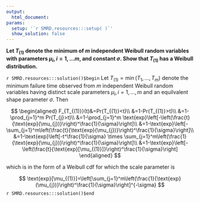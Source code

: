 ```yaml
---
output:
  html_document:
params:
  setup: '`r SMRD.resources:::setup( )`'
  show_solution: false
---
```


__Let $T_{(1)}$ denote the minimum of $m$ independent Weibull random variables with parameters $\mu_{i}, i=1,\ldots m$, and constant $\sigma.$ Show that $T_{(1)}$ has a Weibull distribution.__

`r SMRD.resources:::solution()$begin`
Let $T_{(1)}=\min(T_{1},...,T_{m})$ denote the minimum failure time observed from $m$ independent Weibull random variables having distinct scale parameters $\mu_{i}, i=1,...,m$ and an equilvalent shape parameter $\sigma$. Then

$$
\begin{aligned}
F_{T_{(1)}}(t)&=Pr(T_{(1)}<t)\\
&=1-Pr(T_{(1)}>t)\\
&=1-\prod_{j=1}^m Pr(T_{j}>t)\\
&=1-\prod_{j=1}^m \text{exp}\left[-\left(\frac{t}{\text{exp}(\mu_{j})}\right)^\frac{1}{\sigma}\right]\\
&=1-\text{exp}\left[-\sum_{j=1}^m\left(\frac{t}{\text{exp}(\mu_{j})}\right)^\frac{1}{\sigma}\right]\\
&=1-\text{exp}\left[-t^\frac{1}{\sigma} \times \sum_{j=1}^m\left(\frac{1}{\text{exp}(\mu_{j})}\right)^\frac{1}{\sigma}\right]\\
&=1-\text{exp}\left[-\left(\frac{t}{\text{exp}[\mu_{(1)}]}\right)^\frac{1}{\sigma}\right]
\end{aligned}
$$

which is in the form of a Weibull cdf for which the scale parameter is

$$
\text{exp}[\mu_{(1)}]=\left[\sum_{j=1}^m\left(\frac{1}{\text{exp}(\mu_{j})}\right)^\frac{1}{\sigma}\right]^{-\sigma}
$$
`r SMRD.resources:::solution()$end`
